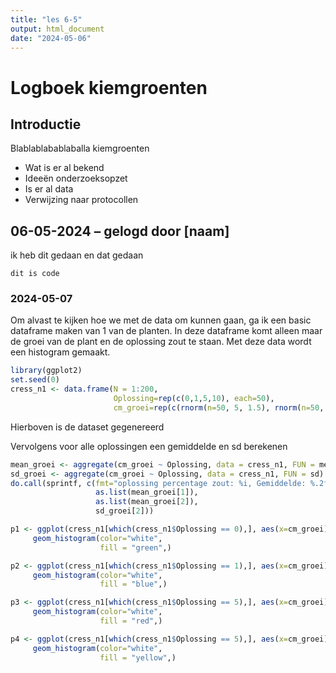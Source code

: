 ```yaml
---
title: "les 6-5"
output: html_document
date: "2024-05-06"
---
```


# Logboek kiemgroenten

## Introductie

Blablablabablaballa kiemgroenten

- Wat is er al bekend
- Ideeën onderzoeksopzet
- Is er al data
- Verwijzing naar protocollen

## 06-05-2024 -- gelogd door [naam]
ik heb dit gedaan en dat gedaan

`dit is code`

### 2024-05-07
Om alvast te kijken hoe we met de data om kunnen gaan, ga ik een basic dataframe maken van 1 van de planten.
In deze dataframe komt alleen maar de groei van de plant en de oplossing zout te staan.
Met deze data wordt een histogram gemaakt.
```r
library(ggplot2)
set.seed(0)
cress_n1 <- data.frame(N = 1:200,
                       Oplossing=rep(c(0,1,5,10), each=50),
                       cm_groei=rep(c(rnorm(n=50, 5, 1.5), rnorm(n=50, 8,1), rnorm(n=50, 3, 2), rnorm(n=50, 1,0.5))))


```
Hierboven is de dataset gegenereerd

Vervolgens voor alle oplossingen een gemiddelde en sd berekenen

```r
mean_groei <- aggregate(cm_groei ~ Oplossing, data = cress_n1, FUN = mean)
sd_groei <- aggregate(cm_groei ~ Oplossing, data = cress_n1, FUN = sd)
do.call(sprintf, c(fmt="oplossing percentage zout: %i, Gemiddelde: %.2f, SD: %.2f",
                   as.list(mean_groei[1]),
                   as.list(mean_groei[2]),
                   sd_groei[2]))


```

```r
p1 <- ggplot(cress_n1[which(cress_n1$Oplossing == 0),], aes(x=cm_groei)) +
     geom_histogram(color="white",
                    fill = "green",)

p2 <- ggplot(cress_n1[which(cress_n1$Oplossing == 1),], aes(x=cm_groei)) +
     geom_histogram(color="white",
                    fill = "blue",)

p3 <- ggplot(cress_n1[which(cress_n1$Oplossing == 5),], aes(x=cm_groei)) +
     geom_histogram(color="white",
                    fill = "red",)

p4 <- ggplot(cress_n1[which(cress_n1$Oplossing == 5),], aes(x=cm_groei)) +
     geom_histogram(color="white",
                    fill = "yellow",)
```

